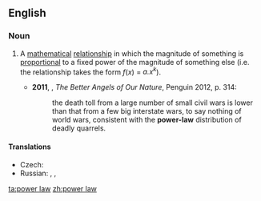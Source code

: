{{also|powerlaw}}
==English==
{{wikipedia}}

===Noun===
{{en-noun|head=[[power]] [[law]]}}

# {{lb|en|mathematics}} A [[mathematical]] [[relationship]] in which the magnitude of something is [[proportional]] to a fixed power of the magnitude of something else (i.e. the relationship takes the form ''f''(''x'') = ''a.x<sup>k</sup>''). {{defdate|from 20th c.}}
#* '''2011''', {{w|Steven Pinker}}, ''The Better Angels of Our Nature'', Penguin 2012, p. 314:
#*: the death toll from a large number of small civil wars is lower than that from a few big interstate wars, to say nothing of world wars, consistent with the '''power-law''' distribution of deadly quarrels.

====Translations====
{{trans-top|mathematical relationship}}
* Czech: {{t|cs|mocninný zákon|m}}
* Russian: {{t|ru|степенная зави́симость}}, {{t|ru|степенной зако́н}}, {{qualifier|somewhat}} {{t|ru|степенная фу́нкция}}
{{trans-mid}}
{{trans-bottom}}

[[ta:power law]]
[[zh:power law]]